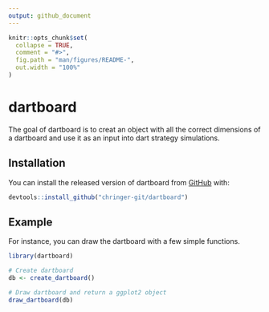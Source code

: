 ```yaml
---
output: github_document
---
```


<!-- README.md is generated from README.Rmd. Please edit that file -->

```r
knitr::opts_chunk$set(
  collapse = TRUE,
  comment = "#>",
  fig.path = "man/figures/README-",
  out.width = "100%"
)
```
# dartboard

The goal of dartboard is to creat an object with all the correct dimensions of a dartboard and use it as an input into dart strategy simulations.

## Installation

You can install the released version of dartboard from [GitHub](https://github.com) with:

``` r
devtools::install_github("chringer-git/dartboard")
```

## Example

For instance, you can draw the dartboard with a few simple functions.

```r
library(dartboard)

# Create dartboard
db <- create_dartboard()

# Draw dartboard and return a ggplot2 object
draw_dartboard(db)
```
